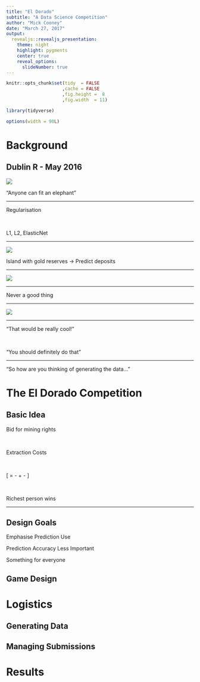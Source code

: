 ```yaml
---
title: "El Dorado"
subtitle: "A Data Science Competition"
author: "Mick Cooney"
date: "March 27, 2017"
output:
  revealjs::revealjs_presentation:
    theme: night
    highlight: pygments
    center: true
    reveal_options:
      slideNumber: true
---
```



```r
knitr::opts_chunk$set(tidy  = FALSE
                     ,cache = FALSE
                     ,fig.height =  8
                     ,fig.width  = 11)

library(tidyverse)

options(width = 90L)
```


# Background

## Dublin R - May 2016

![](img/patoreilly.jpg)

"Anyone can fit an elephant"


---

Regularisation

\

L1, L2, ElasticNet


---

![](img/porel_island.png)

Island with gold reserves $\rightarrow$ Predict deposits


---

![](img/light_bulb.png)

---

Never a good thing

---

![](img/pint.jpg)


---

"That would be really cool!"

\

"You should definitely do that"


---

"So how are you thinking of generating the data..."


# The El Dorado Competition

## Basic Idea

Bid for mining rights

\

Extraction Costs

\

\[
\text{Score} = \text{Start} - \text{Bids Paid} + \text{Sales} - \text{Extraction Costs}
\]

\

Richest person wins

---

## Design Goals

Emphasise Prediction Use

Prediction Accuracy Less Important

Something for everyone


## Game Design





# Logistics

## Generating Data


## Managing Submissions



# Results







